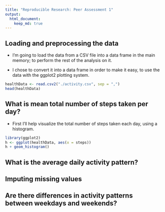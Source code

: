 ```yaml
---
title: "Reproducible Research: Peer Assessment 1"
output: 
  html_document:
    keep_md: true
---
```



## Loading and preprocessing the data

* I'm going to load the data from a CSV file into a data frame in the main memory; to perform the rest of the analysis on it.

* I chose to convert it into a data frame in order to make it easy, to use the data with the ggplot2 plotting system.

```r
healthData <- read.csv2("./activity.csv", sep = ",")
head(healthData)
```

## What is mean total number of steps taken per day?

* First I'll help visualize the total number of steps taken each day, using a histogram.

```r
library(ggplot2)
h <- ggplot(healthData, aes(x = steps)) 
h + geom_histogram()
```


## What is the average daily activity pattern?



## Imputing missing values



## Are there differences in activity patterns between weekdays and weekends?

